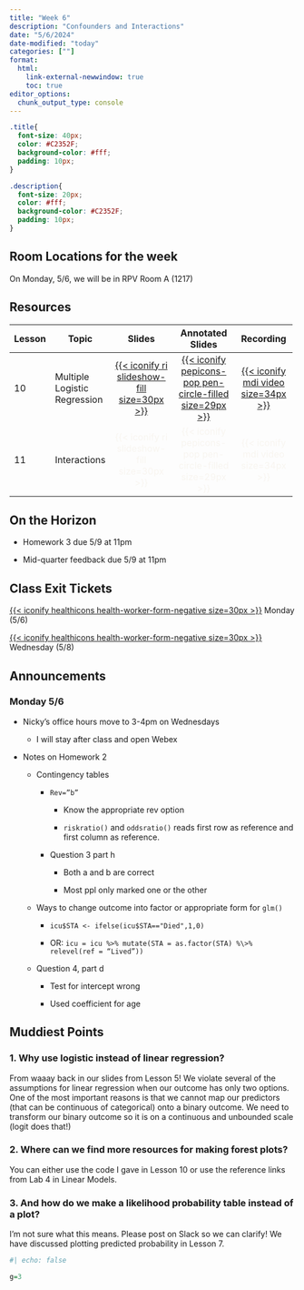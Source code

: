 ```yaml
---
title: "Week 6"
description: "Confounders and Interactions"
date: "5/6/2024"
date-modified: "today"
categories: [""]
format: 
  html:
    link-external-newwindow: true
    toc: true
editor_options: 
  chunk_output_type: console
---
```


```css
.title{
  font-size: 40px;
  color: #C2352F;
  background-color: #fff;
  padding: 10px;
}

.description{
  font-size: 20px;
  color: #fff;
  background-color: #C2352F;
  padding: 10px;
}
```

::: callout-important
## Room Locations for the week

On Monday, 5/6, we will be in RPV Room A (1217)
:::

## Resources

+-------------+------------------------------+--------------------------------------------------------------------------------------------------------------------------------------------------------+---------------------------------------------------------------------------------------------------------------------------------------------------------------------------+----------------------------------------------------------------------------------------------------------------------------------------+
| Lesson      | Topic                        | Slides                                                                                                                                                 | Annotated Slides                                                                                                                                                          | Recording                                                                                                                              |
+=============+==============================+:======================================================================================================================================================:+:=========================================================================================================================================================================:+:======================================================================================================================================:+
| 10          | Multiple Logistic Regression | [[{{< iconify ri slideshow-fill size=30px >}}](/lectures/10_Multiple_logistic_regression/10_Multiple_logistic_regression.qmd)]{style="color:#f8f5f0;"} | [[{{< iconify pepicons-pop pen-circle-filled size=29px >}}](/lectures/10_Multiple_logistic_regression/10_Multiple_logistic_regression_notes.pdf)]{style="color:#f8f5f0;"} | [[{{< iconify mdi video size=34px >}}](https://echo360.org/media/bde13efd-786f-445e-99c8-1e78cadf5981/public)]{style="color:#f8f5f0;"} |
+-------------+------------------------------+--------------------------------------------------------------------------------------------------------------------------------------------------------+---------------------------------------------------------------------------------------------------------------------------------------------------------------------------+----------------------------------------------------------------------------------------------------------------------------------------+
| 11          | Interactions                 | [{{< iconify ri slideshow-fill size=30px >}}]{style="color:#f8f5f0;"}                                                                                  | [{{< iconify pepicons-pop pen-circle-filled size=29px >}}]{style="color:#f8f5f0;"}                                                                                        | [{{< iconify mdi video size=34px >}}]{style="color:#f8f5f0;"}                                                                          |
+-------------+------------------------------+--------------------------------------------------------------------------------------------------------------------------------------------------------+---------------------------------------------------------------------------------------------------------------------------------------------------------------------------+----------------------------------------------------------------------------------------------------------------------------------------+

## On the Horizon

-   Homework 3 due 5/9 at 11pm

-   Mid-quarter feedback due 5/9 at 11pm

## Class Exit Tickets

[[{{< iconify healthicons health-worker-form-negative size=30px >}}](https://forms.office.com/Pages/ResponsePage.aspx?id=V3lz4rj6fk2U9pvWr59xWFMopmPUjRtDiHLswhgacNhUOTFZQU00TUVQSVJZQjI4SEJRVTI2OVlXSi4u)]{style="color:#f8f5f0;"} Monday (5/6)

[[{{< iconify healthicons health-worker-form-negative size=30px >}}](https://forms.office.com/Pages/ResponsePage.aspx?id=V3lz4rj6fk2U9pvWr59xWFMopmPUjRtDiHLswhgacNhUM1AyRjhDRzBNVEQ3WDYxVjhOTFRLMDhZMi4u)]{style="color:#f8f5f0;"} Wednesday (5/8)

## Announcements

### Monday 5/6

-   Nicky's office hours move to 3-4pm on Wednesdays

    -   I will stay after class and open Webex

-   Notes on Homework 2

    -   Contingency tables

        -   `Rev=”b”`

            -   Know the appropriate rev option

            -   `riskratio()` and `oddsratio()` reads first row as reference and first column as reference.

        -   Question 3 part h

            -   Both a and b are correct

            -   Most ppl only marked one or the other

    -   Ways to change outcome into factor or appropriate form for `glm()`

        -   `icu$STA <- ifelse(icu$STA=="Died",1,0)`

        -   OR: `icu = icu %>% mutate(STA = as.factor(STA) %\>% relevel(ref = “Lived”))`

    -   Question 4, part d

        -   Test for intercept wrong

        -   Used coefficient for age

## Muddiest Points

### 1. Why use logistic instead of linear regression?

From waaay back in our slides from Lesson 5! We violate several of the assumptions for linear regression when our outcome has only two options. One of the most important reasons is that we cannot map our predictors (that can be continuous of categorical) onto a binary outcome. We need to transform our binary outcome so it is on a continuous and unbounded scale (logit does that!)

### 2. Where can we find more resources for making forest plots? 

You can either use the code I gave in Lesson 10 or use the reference links from Lab 4 in Linear Models.

### 3. And how do we make a likelihood probability table instead of a plot? 

I'm not sure what this means. Please post on Slack so we can clarify! We have discussed plotting predicted probability in Lesson 7.

```r
#| echo: false

g=3
```
